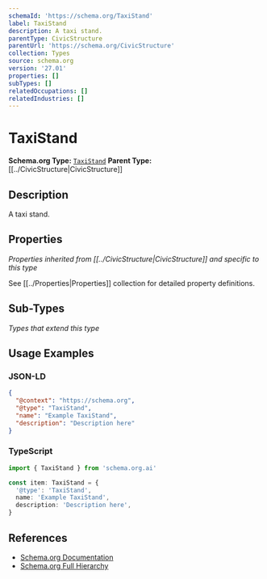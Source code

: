 ```yaml
---
schemaId: 'https://schema.org/TaxiStand'
label: TaxiStand
description: A taxi stand.
parentType: CivicStructure
parentUrl: 'https://schema.org/CivicStructure'
collection: Types
source: schema.org
version: '27.01'
properties: []
subTypes: []
relatedOccupations: []
relatedIndustries: []
---
```

# TaxiStand

**Schema.org Type:** [`TaxiStand`](https://schema.org/TaxiStand)
**Parent Type:** [[../CivicStructure|CivicStructure]]

## Description

A taxi stand.

## Properties

*Properties inherited from [[../CivicStructure|CivicStructure]] and specific to this type*

See [[../Properties|Properties]] collection for detailed property definitions.

## Sub-Types

*Types that extend this type*

## Usage Examples

### JSON-LD

```json
{
  "@context": "https://schema.org",
  "@type": "TaxiStand",
  "name": "Example TaxiStand",
  "description": "Description here"
}
```

### TypeScript

```typescript
import { TaxiStand } from 'schema.org.ai'

const item: TaxiStand = {
  '@type': 'TaxiStand',
  name: 'Example TaxiStand',
  description: 'Description here',
}
```

## References

- [Schema.org Documentation](https://schema.org/TaxiStand)
- [Schema.org Full Hierarchy](https://schema.org/docs/full.html)
